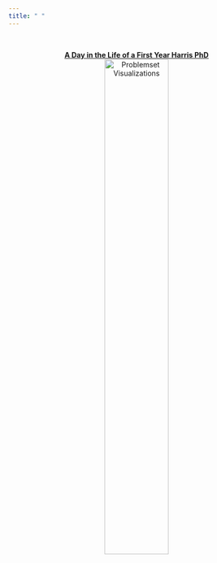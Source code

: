 ```yaml
---
title: " "
---
```


&nbsp;

<center>
[**A Day in the Life of a First Year Harris PhD**](problemsets.html)
[![Problemset Visualizations](files/hw_wc.png){ width=50% }](problemsets.html)
</center>
